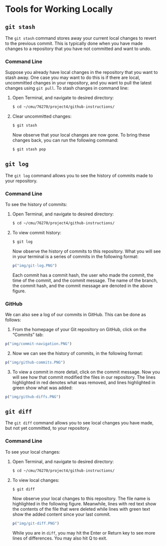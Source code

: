 # Tools for Working Locally {#tools-local}

## `git stash`

The `git stash` command stores away your current local changes to revert to the previous commit. This is typically done when you have made changes to a repository that you have not committed and want to undo.

### Command Line

Suppose you already have local changes in the repository that you want to stash away. One case you may want to do this is if there are local, uncommitted changes in your repository, and you want to pull the latest changes using `git pull`. To stash changes in command line:

1. Open Terminal, and navigate to desired directory:

    ```bash
    $ cd ~/cmu/76270/project4/github-instructions/
    ```

2. Clear uncommitted changes:

    ```bash
    $ git stash
    ```

    Now observe that your local changes are now gone. To bring these changes back, you can run the following command:

    ```bash
    $ git stash pop
    ```


## `git log`

The `git log` command allows you to see the history of commits made to your repository.

### Command Line

To see the history of commits:

1. Open Terminal, and navigate to desired directory:

    ```bash
    $ cd ~/cmu/76270/project4/github-instructions/
    ```

2. To view commit history:

    ```bash
    $ git log
    ```

    Now observe the history of commits to this repository. What you will see in your terminal is a series of commits in the following format:
```r
p("img/git-log.PNG")
```

    Each commit has a commit hash, the user who made the commit, the time of the commit, and the commit message. The name of the branch, the commit hash, and the commit message are denoted in the above figure.


### GitHub

We can also see a log of our commits in GitHub. This can be done as follows:

1. From the homepage of your Git repository on GitHub, click on the "Commits" tab:

```r
p("img/commit-navigation.PNG")
```

2. Now we can see the history of commits, in the following format:

```r
p("img/github-commits.PNG")
```

3. To view a commit in more detail, click on the commit message. Now you will see how that commit modified the files in our repository. The lines highlighted in red denotes what was removed, and lines highlighted in green show what was added:

```r
p("img/github-diffs.PNG")
```

## `git diff`

The `git diff` command allows you to see local changes you have made, but not yet committed, to your repository.

### Command Line

To see your local changes:

1. Open Terminal, and navigate to desired directory:

    ```bash
    $ cd ~/cmu/76270/project4/github-instructions/
    ```

2. To view local changes:

    ```bash
    $ git diff
    ```

    Now observe your local changes to this repository. The file name is highlighted in the following figure. Meanwhile, lines with red text show the contents of the file that were deleted while lines with green text show the added content since your last commit.
```r
p("img/git-diff.PNG")
```

    While you are in `diff`, you may hit the Enter or Return key to see more lines of differences. You may also hit Q to exit.

